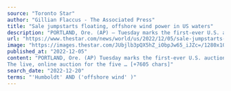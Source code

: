 ```yaml
---
source: "Toronto Star"
author: "Gillian Flaccus - The Associated Press"
title: "Sale jumpstarts floating, offshore wind power in US waters"
description: "PORTLAND, Ore. (AP) — Tuesday marks the first-ever U.S. auction of leases to develop commercial-scale floating wind farms, in the deep waters off the ..."
url: "https://www.thestar.com/news/world/us/2022/12/05/sale-jumpstarts-floating-offshore-wind-power-in-us-waters.html"
image: "https://images.thestar.com/JUbjlb3pQX5hZ_iObpJw65_iJZc=/1280x1024/smart/filters:cb(1670256857510):format(webp)/https://www.thestar.com/content/dam/thestar/news/world/us/2022/12/05/sale-jumpstarts-floating-offshore-wind-power-in-us-waters/2022120511128-638e178fcd26a5d1c967f828jpeg.jpg"
published_at: "2022-12-05"
content: "PORTLAND, Ore. (AP) Tuesday marks the first-ever U.S. auction of leases to develop commercial-scale floating wind farms, in the deep waters off the West Coast.
The live, online auction for the five … [+7605 chars]"
search_date: "2022-12-20"
terms: "'Humboldt' AND ('offshore wind' )"
---
```


